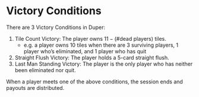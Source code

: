# Victory Conditions

There are 3 Victory Conditions in Duper:

1. Tile Count Victory: The player owns $11-(\text{\# dead players})$ tiles.
   - e.g. a player owns 10 tiles when there are 3 surviving players, 1 player who’s eliminated, and 1 player who has quit
2. Straight Flush Victory: The player holds a 5-card straight flush.
3. Last Man Standing Victory: The player is the only player who has neither been eliminated nor quit.

When a player meets one of the above conditions, the session ends and payouts are distributed.
